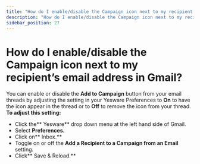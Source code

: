 ```yaml
---
title: "How do I enable/disable the Campaign icon next to my recipient’s email address in Gmail?"
description: "How do I enable/disable the Campaign icon next to my recipient’s email address in Gmail?"
sidebar_position: 27
---
```


# How do I enable/disable the Campaign icon next to my recipient’s email address in Gmail?

You can enable or disable the **Add to Campaign** button from your email threads by adjusting the setting in your Yesware Preferences to **On** to have the icon appear in the thread or to **Off** to remove the icon from your thread.
**To adjust this setting:**
- Click the** Yesware** drop down menu at the left hand side of Gmail.
- Select **Preferences.**
- Click on** Inbox.**
- Toggle on or off the **Add a Recipient to a Campaign from an Email** setting.
- Click** Save &amp; Reload.**